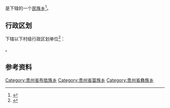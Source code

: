 {{中国乡级行政区|52/05/24/204/000}}

'''{{PAGENAMEBASE}}'''是{{PRC admin/fullname|52/05/24/204/000|3}}下辖的一个[[民族乡|民族乡]]<ref>{{PRC admin/ref sgc|{{PRC admin/parent|52/05/24/204/000}}}}</ref>。

== 行政区划 ==
{{PAGENAMEBASE}}下辖以下村级行政区划单位<ref>{{PRC admin/ref sgc|52/05/24/204/000}}</ref>：

{{PRC admin/children|52/05/24/204/000}}。

== 参考资料 ==
{{reflist}}

{{贵州行政区划小作品}}
{{PRC admin/navcat|52/05/24/204/000}}
[[Category:贵州省布依族乡|Category:贵州省布依族乡]]
[[Category:贵州省苗族乡|Category:贵州省苗族乡]]
[[Category:贵州省彝族乡|Category:贵州省彝族乡]]